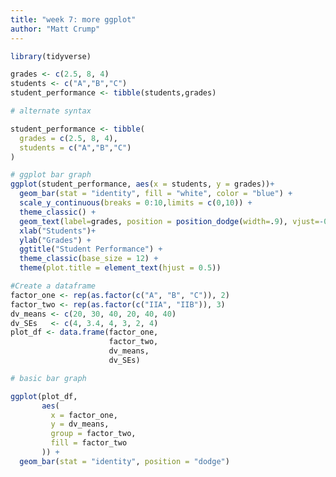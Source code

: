```yaml
---
title: "week 7: more ggplot"
author: "Matt Crump"
---
```


```r

library(tidyverse)

grades <- c(2.5, 8, 4)
students <- c("A","B","C")
student_performance <- tibble(students,grades)

# alternate syntax

student_performance <- tibble(
  grades = c(2.5, 8, 4),
  students = c("A","B","C")
)

# ggplot bar graph
ggplot(student_performance, aes(x = students, y = grades))+
  geom_bar(stat = "identity", fill = "white", color = "blue") +
  scale_y_continuous(breaks = 0:10,limits = c(0,10)) +
  theme_classic() +
  geom_text(label=grades, position = position_dodge(width=.9), vjust=-0.4)+
  xlab("Students")+
  ylab("Grades") +
  ggtitle("Student Performance") +
  theme_classic(base_size = 12) +
  theme(plot.title = element_text(hjust = 0.5))

```

```r

#Create a dataframe
factor_one <- rep(as.factor(c("A", "B", "C")), 2)
factor_two <- rep(as.factor(c("IIA", "IIB")), 3)
dv_means <- c(20, 30, 40, 20, 40, 40)
dv_SEs   <- c(4, 3.4, 4, 3, 2, 4)
plot_df <- data.frame(factor_one,
                      factor_two,
                      dv_means,
                      dv_SEs)

# basic bar graph

ggplot(plot_df,
       aes(
         x = factor_one,
         y = dv_means,
         group = factor_two,
         fill = factor_two
       )) +
  geom_bar(stat = "identity", position = "dodge")
```
